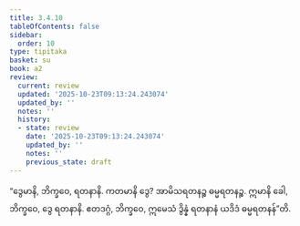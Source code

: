 ```yaml
---
title: 3.4.10
tableOfContents: false
sidebar:
  order: 10
type: tipitaka
basket: su
book: a2
review:
  current: review
  updated: '2025-10-23T09:13:24.243074'
  updated_by: ''
  notes: ''
  history:
  - state: review
    date: '2025-10-23T09:13:24.243074'
    updated_by: ''
    notes: ''
    previous_state: draft
---
```



<ReviewStatus review={frontmatter.review} showDetails={true} />

<HypothesisAnnotation frontmatter={frontmatter} />

<DynamicBreadcrumb />

<Division number="161" book="a2" e="ch" v="15" p="93">

<Paragraph number="253" book="a2">
“ဒွေမာနိ, ဘိက္ခဝေ, ရတနာနိ. ကတမာနိ ဒွေ? အာမိသရတနဉ္စ ဓမ္မရတနဉ္စ. ဣမာနိ ခေါ, ဘိက္ခဝေ, ဒွေ ရတနာနိ. ဧတဒဂ္ဂံ, ဘိက္ခဝေ, ဣမေသံ ဒွိန္နံ ရတနာနံ ယဒိဒံ ဓမ္မရတနန်”တိ.
</Paragraph>
</Division>